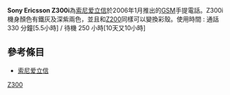 {{noteTA
|T=zh-hans:索尼爱立信Z300i;zh-hk:Sony Ericsson Z300i;zh-tw:Sony Ericsson Z300i;
}}
{{Infobox Mobile
| name = Sony Ericsson Z300i
| image = Z300i.jpg
| screen = 1.5英吋 128×128[[像素|像素]]<br />65536色[[CSTN|CSTN]]彩屏
| ringtone = 32和弦
| memory = 动态内存0.6MB
| networks = [[GSM|GSM]] 900/1800 MHz 雙頻
| connectivity = 
| size = 85.5×45×23 mm
| weight = 91克
}}
'''Sony Ericsson Z300i'''為[[索尼爱立信|索尼爱立信]]於2006年1月推出的[[GSM|GSM]]手提電話。Z300i機身顏色有鐵灰及深紫兩色，並且和[[Sony_Ericsson_Z200|Z200]]同樣可以變換彩殼。使用時間 : 通話 330 分鐘[5.5小時] / 待機 250 小時[10天又10小時]
{{commons|Z300i}}

== 參考條目 ==
*[[索尼爱立信|索尼爱立信]]

{{SEphones}}

[[Category:索尼愛立信手機|Z300]]


{{Mobile-stub}}